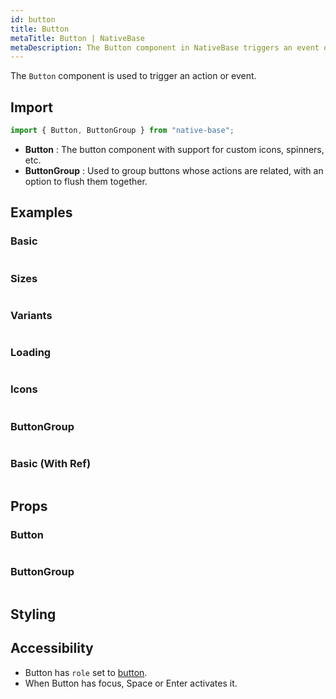 ```yaml
---
id: button
title: Button
metaTitle: Button | NativeBase
metaDescription: The Button component in NativeBase triggers an event or action. Learn about sizes, variants, icons, loading, ButtonGroup, and more here, along with examples.
---
```



The `Button` component is used to trigger an action or event.

## Import

```jsx
import { Button, ButtonGroup } from "native-base";
```

- **Button** : The button component with support for custom icons, spinners, etc.
- **ButtonGroup** : Used to group buttons whose actions are related, with an option to flush them together.

## Examples

### Basic

```ComponentSnackPlayer path=primitives,Button,basic.tsx

```

### Sizes

```ComponentSnackPlayer path=primitives,Button,sizes.tsx

```

### Variants

```ComponentSnackPlayer path=primitives,Button,variants.tsx

```

### Loading

```ComponentSnackPlayer path=primitives,Button,loading.tsx

```

### Icons

```ComponentSnackPlayer path=primitives,Button,icons.tsx

```

### ButtonGroup

```ComponentSnackPlayer path=primitives,Button,ButtonGroup.tsx

```

### Basic (With Ref)

```ComponentSnackPlayer path=primitives,Button,WithRef.tsx

```

## Props

### Button

```ComponentPropTable path=primitives,Button,Button.tsx

```

### ButtonGroup

```ComponentPropTable path=primitives,Button,ButtonGroup.tsx

```

## Styling

<ComponentTheme name="button" />

## Accessibility

- Button has `role` set to [button](https://www.w3.org/WAI/ARIA/apg/#button).
- When Button has focus, Space or Enter activates it.
